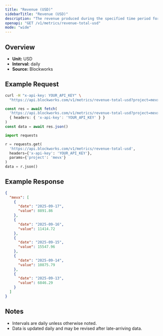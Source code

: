 ```yaml
---
title: "Revenue (USD)"
sidebarTitle: "Revenue (USD)"
description: "The revenue produced during the specified time period for given project."
openapi: "GET /v1/metrics/revenue-total-usd"
mode: "wide"
---
```


## Overview

- **Unit:** USD
- **Interval:** daily
- **Source:** Blockworks

## Example Request

<CodeGroup>

```bash cURL
curl -H "x-api-key: YOUR_API_KEY" \
  "https://api.blockworks.com/v1/metrics/revenue-total-usd?project=mevx"
```

```typescript TypeScript
const res = await fetch(
  'https://api.blockworks.com/v1/metrics/revenue-total-usd?project=mevx',
  { headers: { 'x-api-key': 'YOUR_API_KEY' } }
)
const data = await res.json()
```

```python Python
import requests

r = requests.get(
  'https://api.blockworks.com/v1/metrics/revenue-total-usd',
  headers={'x-api-key': 'YOUR_API_KEY'},
  params={'project': 'mevx'}
)
data = r.json()
```

</CodeGroup>

## Example Response

```json
{
  "mevx": [
    {
      "date": "2025-09-17",
      "value": 8891.86
    },
    {
      "date": "2025-09-16",
      "value": 11414.72
    },
    {
      "date": "2025-09-15",
      "value": 15547.96
    },
    {
      "date": "2025-09-14",
      "value": 10875.79
    },
    {
      "date": "2025-09-13",
      "value": 6846.29
    }
  ]
}
```

## Notes
- Intervals are daily unless otherwise noted.
- Data is updated daily and may be revised after late-arriving data.